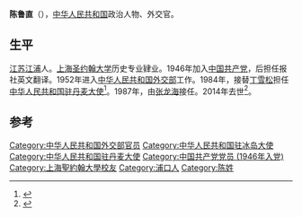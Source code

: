 '''陈鲁直'''（{{bd|1924年||2014年|10月5日|catIdx=Chen}}），[[中华人民共和国|中华人民共和国]]政治人物、外交官。

==生平==
[[江苏|江苏]][[江浦|江浦]]人。[[上海圣约翰大学|上海圣约翰大学]]历史专业肄业。1946年加入[[中国共产党|中国共产党]]，后担任报社英文翻译。1952年进入[[中华人民共和国外交部|中华人民共和国外交部]]工作。1984年，接替[[丁雪松|丁雪松]]担任[[中国驻丹麦大使列表|中华人民共和国驻丹麦大使]]<ref>{{cite web|author=中华人民共和国外交部|title=中国驻丹麦王国历任大使|url=https://www.fmprc.gov.cn/web/ziliao_674904/wjrw_674925/2167_674935/oz/t9251.shtml|publisher=中华人民共和国外交部|accessdate=2012-03-03}}</ref>。1987年，由[[张龙海|张龙海]]接任。2014年去世<ref>{{cite web |author1=马慧娣 |url=http://www.chineseleisure.org/2014/2014-12-16.html |title=民闲论作者陈鲁直先生溘然长逝 |website=中国休闲研究网站 |accessdate=2019-08-12 |archive-date=2016-10-10 |archive-url=https://web.archive.org/web/20161010083352/http://chineseleisure.org/2014/2014-12-16.html |dead-url=no }}</ref>。

== 参考 ==
{{reflist}}
{{start box}}
{{s-dip}}
{{succession box|[[丁雪松|丁雪松]]<br>[[陈枫|陈枫]]|[[张龙海|张龙海]]|[[中国驻丹麦大使列表|中华人民共和国驻丹麦大使]]<br /><small>兼駐[[中國駐冰島大使列表|冰島]]</small>|1984年9月－1987年10月}}
{{end box}}
{{中国政治人物小作品}}

{{DEFAULTSORT:C}}
[[Category:中华人民共和国外交部官员|Category:中华人民共和国外交部官员]]
[[Category:中华人民共和国驻冰岛大使|Category:中华人民共和国驻冰岛大使]]
[[Category:中华人民共和国驻丹麦大使|Category:中华人民共和国驻丹麦大使]]
[[Category:中国共产党党员_(1946年入党)|Category:中国共产党党员 (1946年入党)]]
[[Category:上海聖約翰大學校友|Category:上海聖約翰大學校友]]
[[Category:浦口人|Category:浦口人]]
[[Category:陈姓|Category:陈姓]]